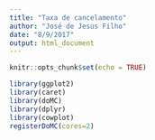 ```yaml
---
title: "Taxa de cancelamento"
author: "José de Jesus Filho"
date: "8/9/2017"
output: html_document
---
```


```r
knitr::opts_chunk$set(echo = TRUE)
```

```r
library(ggplot2)
library(caret)
library(doMC)
library(dplyr)
library(cowplot)
registerDoMC(cores=2)
```

